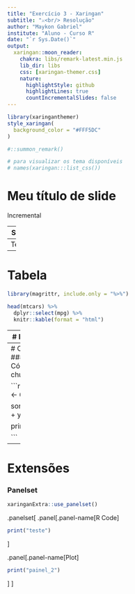 ```yaml
---
title: "Exercício 3 - Xaringan"
subtitle: "⚔<br/> Resolução"
author: "Maykon Gabriel"
institute: "Aluno - Curso R"
date: "`r Sys.Date()`"
output:
  xaringan::moon_reader:
    chakra: libs/remark-latest.min.js
    lib_dir: libs
    css: [xaringan-themer.css]
    nature:
      highlightStyle: github
      highlightLines: true
      countIncrementalSlides: false
---
```


```r
library(xaringanthemer)
style_xaringan(
  background_color = "#FFF5DC"
)

#::summon_remark()

# para visualizar os tema disponíveis
# names(xaringan:::list_css())
```


# Meu título de slide

Incremental

--
Slide.

--
Teste.


---

# Tabela


```r
library(magrittr, include.only = "%>%")

head(mtcars) %>% 
  dplyr::select(mpg) %>% 
  knitr::kable(format = "html") 

```





---
# Imagens

### Imagem 1 - Pasta imagem
```r
knitr::include_graphics("./imagem_teste.jpg")
```




### Imagem 2 - Link
```r
knitr::include_graphics("https://media.giphy.com/media/JIX9t2j0ZTN9S/giphy.gif")
```



---
# Códigos
### Código chunk

```r
x <- 4
y <- 6

soma <- x + y

print(soma)

```


---
# Extensões

###  Panelset

```r
xaringanExtra::use_panelset()

```

.panelset[
.panel[.panel-name[R Code]


```r
print("teste")
```
]

.panel[.panel-name[Plot]

```r
print("painel_2")
```

]
]


